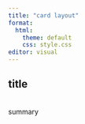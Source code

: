 ```yaml
---
title: "card layout"
format:
  html:
    theme: default
    css: style.css
editor: visual
---
```


::: project-card-textonly
## title

\
summary
:::
